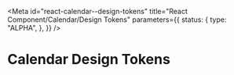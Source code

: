 <!-- @license CC0-1.0 -->


<Meta
  id="react-calendar--design-tokens"
  title="React Component/Calendar/Design Tokens"
  parameters={{
    status: {
      type: "ALPHA",
    },
  }}
/>

# Calendar Design Tokens

<ComponentTokensSection tokens={tokens} definition={tokensDefinition} component="utrecht-calendar" />
